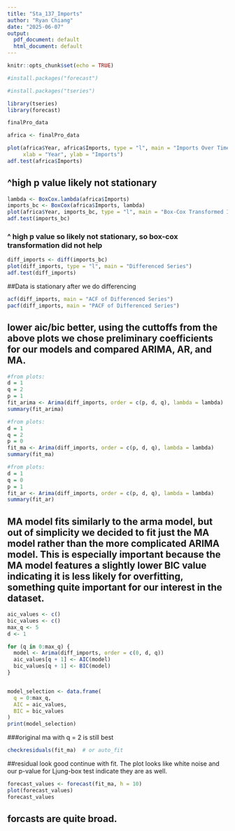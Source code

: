 ```yaml
---
title: "Sta_137_Imports"
author: "Ryan Chiang"
date: "2025-06-07"
output:
  pdf_document: default
  html_document: default
---
```


```r
knitr::opts_chunk$set(echo = TRUE)
```

```r
#install.packages("forecast")
```
```r
#install.packages("tseries")
```
```r
library(tseries)
library(forecast)
```

```r
finalPro_data
```


```r
africa <- finalPro_data
```

```r
plot(africa$Year, africa$Imports, type = "l", main = "Imports Over Time",
     xlab = "Year", ylab = "Imports")
adf.test(africa$Imports)  
```
## ^high p value likely not stationary 


```r

lambda <- BoxCox.lambda(africa$Imports)
imports_bc <- BoxCox(africa$Imports, lambda)
plot(africa$Year, imports_bc, type = "l", main = "Box-Cox Transformed Imports")
adf.test(imports_bc)  
```

### ^ high p value so likely not stationary, so box-cox transformation did not help 
```r
diff_imports <- diff(imports_bc)
plot(diff_imports, type = "l", main = "Differenced Series")
adf.test(diff_imports)  
```
##Data is stationary after we do differencing 

```r
acf(diff_imports, main = "ACF of Differenced Series")
pacf(diff_imports, main = "PACF of Differenced Series")

```
## lower aic/bic better, using the cuttoffs from the above plots we chose preliminary coefficients for our models and compared ARIMA, AR, and MA. 
```r
#from plots:
d = 1
q = 2
p = 1
fit_arima <- Arima(diff_imports, order = c(p, d, q), lambda = lambda)
summary(fit_arima)
```

```r
#from plots:
d = 1
q = 2
p = 0
fit_ma <- Arima(diff_imports, order = c(p, d, q), lambda = lambda)
summary(fit_ma)
```



```r
#from plots:
d = 1
q = 0
p = 1
fit_ar <- Arima(diff_imports, order = c(p, d, q), lambda = lambda)
summary(fit_ar)
```
## MA model fits similarly to the arma model, but out of simplicity we decided to fit just the MA model rather than the more complicated ARIMA model. This is especially important because the MA model features a slightly lower BIC value indicating it is less likely for overfitting, something quite important for our interest in the dataset. 

```r

aic_values <- c()
bic_values <- c()
max_q <- 5  
d <- 1  

for (q in 0:max_q) {
  model <- Arima(diff_imports, order = c(0, d, q))
  aic_values[q + 1] <- AIC(model)
  bic_values[q + 1] <- BIC(model)
}


model_selection <- data.frame(
  q = 0:max_q,
  AIC = aic_values,
  BIC = bic_values
)
print(model_selection)

```


###original ma with q = 2 is still best

```r
checkresiduals(fit_ma)  # or auto_fit

```
##residual look good continue with fit. The plot looks like white noise and our p-value for Ljung-box test indicate they are as well. 

```r
forecast_values <- forecast(fit_ma, h = 10)
plot(forecast_values)
forecast_values
```

## forcasts are quite broad. 










